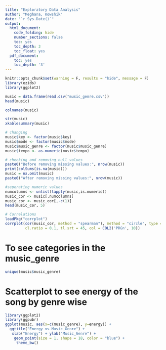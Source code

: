 ```yaml
---
title: "Exploratory Data Analysis"
author: "Meghana, Kowshik"
date: "`r Sys.Date()`"
output:
  html_document:
    code_folding: hide
    number_sections: false
    toc: yes
    toc_depth: 3
    toc_float: yes
  pdf_document:
    toc: yes
    toc_depth: '3'
---
```


```r
knitr::opts_chunk$set(warning = F, results = "hide", message = F)
library(ezids)
library(ggplot2)
```

```r
music = data.frame(read.csv("music_genre.csv"))
head(music)
```

```r
colnames(music)
```

```r
str(music)
xkablesummary(music)
```

```r
# changing 
music$key <- factor(music$key)
music$mode <- factor(music$mode)
music$music_genre <- factor(music$music_genre)
music$tempo <- as.numeric(music$tempo)

# checking and removing null values
paste0("Before removing missing values:", nrow(music))
print(colSums(is.na(music)))
music = na.omit(music)
paste0("After removing missing values:", nrow(music))
```
```r
#seperating numeric values
numcolumns <- unlist(lapply(music,is.numeric))
music_cor <- music[,numcolumns]
music_cor <- music_cor[,-c(1)]
head(music_cor, 5)
```
```r
# Correlations
loadPkg("corrplot")
corrplot(cor(music_cor, method = "spearman"), method = "circle", type = 'lower', order = 'hclust', tl.col = 'black',
         cl.ratio = 0.1, tl.srt = 45, col = COL2('PRGn', 10))

```
# To see categories in the music_genre
```r
unique(music$music_genre)
```

# Scatterplot to see energy of the song by genre wise
```r
library(ggplot2)
library(ggpubr)
ggplot(music, aes(x=c(music_genre), y=energy)) + 
  ggtitle("Energy vs Music_Genre") + 
   xlab("Energy") + ylab("Music_Genre") + 
    geom_point(size = 1, shape = 18, color = "blue") + 
     theme_bw()
```




